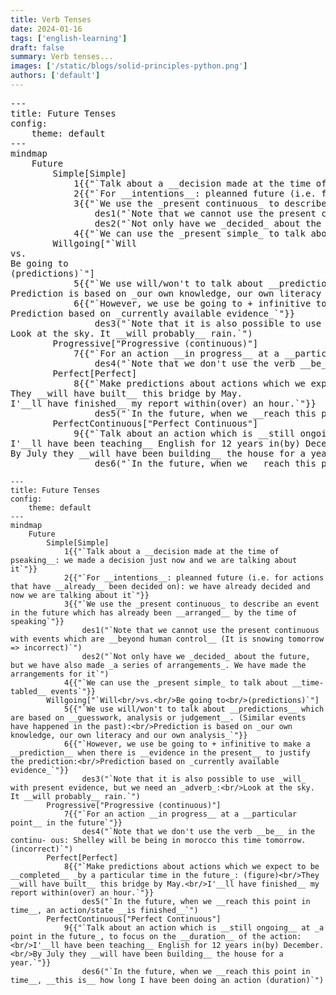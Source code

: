 ```yaml
---
title: Verb Tenses
date: 2024-01-16
tags: ['english-learning']
draft: false
summary: Verb tenses...
images: ['/static/blogs/solid-principles-python.png']
authors: ['default']
---
```

<pre class="mermaid bg-white flex justify-center">
---
title: Future Tenses
config:
    theme: default
---
mindmap
    Future
        Simple[Simple]
            1{{"`Talk about a __decision made at the time of pseaking__: we made a decision just now and we are talking about it`"}}
            2{{"`For __intentions__: pleanned future (i.e. for actions that have __already__ been decided on): we have already decided and now we are talking about it`"}}
            3{{"`We use the _present continuous_ to describe an event in the future which has already been __arranged__ by the time of speaking`"}}
                des1("`Note that we cannot use the present continuous with events which are __beyond human control__ (It is snowing tomorrow => incorrect)`")
                des2("`Not only have we _decided_ about the future, but we have also made _a series of arrangements_. We have made the arrangements for it`")
            4{{"`We can use the _present simple_ to talk about __time-tabled__ events`"}}
        Willgoing["`Will<br/>vs.<br/>Be going to<br/>(predictions)`"]
            5{{"`We use will/won't to talk about __predictions__ which are based on __guesswork, analysis or judgement__. (Similar events have happened in the past):<br/>Prediction is based on _our own knowledge, our own literacy and our own analysis_`"}}
            6{{"`However, we use be going to + infinitive to make a __prediction__ when there is __evidence in the present__ to justify the prediction:<br/>Prediction based on _currently available evidence_`"}}
                des3("`Note that it is also possible to use _will_ with present evidence, but we need an _adverb_:<br/>Look at the sky. It __will probably__ rain.`")
        Progressive["Progressive (continuous)"]
            7{{"`For an action __in progress__ at a __particular point__ in the future`"}}
                des4("`Note that we don't use the verb __be__ in the continu- ous: Shelley will be being in morocco this time tomorrow. (incorrect)`")
        Perfect[Perfect]
            8{{"`Make predictions about actions which we expect to be __completed__ _by a particular time in the future_: (figure)<br/>They __will have built__ this bridge by May.<br/>I'__ll have finished__ my report within(over) an hour.`"}}
                des5("`In the future, when we __reach this point in time__, an action/state __is finished__`")
        PerfectContinuous["Perfect Continuous"]
            9{{"`Talk about an action which is __still ongoing__ at _a point in the future_, to focus on the __duration__ of the action:<br/>I'__ll have been teaching__ English for 12 years in(by) December.<br/>By July they __will have been building__ the house for a year.`"}}
                des6("`In the future, when we __reach this point in time__, __this is__ how long I have been doing an action (duration)`")
</pre>


```mermaid
---
title: Future Tenses
config:
    theme: default
---
mindmap
    Future
        Simple[Simple]
            1{{"`Talk about a __decision made at the time of pseaking__: we made a decision just now and we are talking about it`"}}
            2{{"`For __intentions__: pleanned future (i.e. for actions that have __already__ been decided on): we have already decided and now we are talking about it`"}}
            3{{"`We use the _present continuous_ to describe an event in the future which has already been __arranged__ by the time of speaking`"}}
                des1("`Note that we cannot use the present continuous with events which are __beyond human control__ (It is snowing tomorrow => incorrect)`")
                des2("`Not only have we _decided_ about the future, but we have also made _a series of arrangements_. We have made the arrangements for it`")
            4{{"`We can use the _present simple_ to talk about __time-tabled__ events`"}}
        Willgoing["`Will<br/>vs.<br/>Be going to<br/>(predictions)`"]
            5{{"`We use will/won't to talk about __predictions__ which are based on __guesswork, analysis or judgement__. (Similar events have happened in the past):<br/>Prediction is based on _our own knowledge, our own literacy and our own analysis_`"}}
            6{{"`However, we use be going to + infinitive to make a __prediction__ when there is __evidence in the present__ to justify the prediction:<br/>Prediction based on _currently available evidence_`"}}
                des3("`Note that it is also possible to use _will_ with present evidence, but we need an _adverb_:<br/>Look at the sky. It __will probably__ rain.`")
        Progressive["Progressive (continuous)"]
            7{{"`For an action __in progress__ at a __particular point__ in the future`"}}
                des4("`Note that we don't use the verb __be__ in the continu- ous: Shelley will be being in morocco this time tomorrow. (incorrect)`")
        Perfect[Perfect]
            8{{"`Make predictions about actions which we expect to be __completed__ _by a particular time in the future_: (figure)<br/>They __will have built__ this bridge by May.<br/>I'__ll have finished__ my report within(over) an hour.`"}}
                des5("`In the future, when we __reach this point in time__, an action/state __is finished__`")
        PerfectContinuous["Perfect Continuous"]
            9{{"`Talk about an action which is __still ongoing__ at _a point in the future_, to focus on the __duration__ of the action:<br/>I'__ll have been teaching__ English for 12 years in(by) December.<br/>By July they __will have been building__ the house for a year.`"}}
                des6("`In the future, when we __reach this point in time__, __this is__ how long I have been doing an action (duration)`")
```